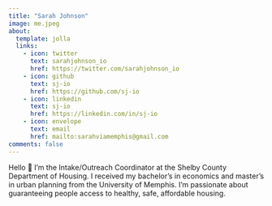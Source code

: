 ```yaml
---
title: "Sarah Johnson"
image: me.jpeg
about:
  template: jolla
  links:
    - icon: twitter
      text: sarahjohnson_io
      href: https://twitter.com/sarahjohnson_io
    - icon: github
      text: sj-io
      href: https://github.com/sj-io
    - icon: linkedin
      text: sj-io
      href: https://linkedin.com/in/sj-io
    - icon: envelope
      text: email
      href: mailto:sarahviamemphis@gmail.com
comments: false
---
```


Hello 👋 I’m the Intake/Outreach Coordinator at the Shelby County Department of Housing. I received my bachelor’s in economics and master’s in urban planning from the University of Memphis. I’m passionate about guaranteeing people access to healthy, safe, affordable housing.
